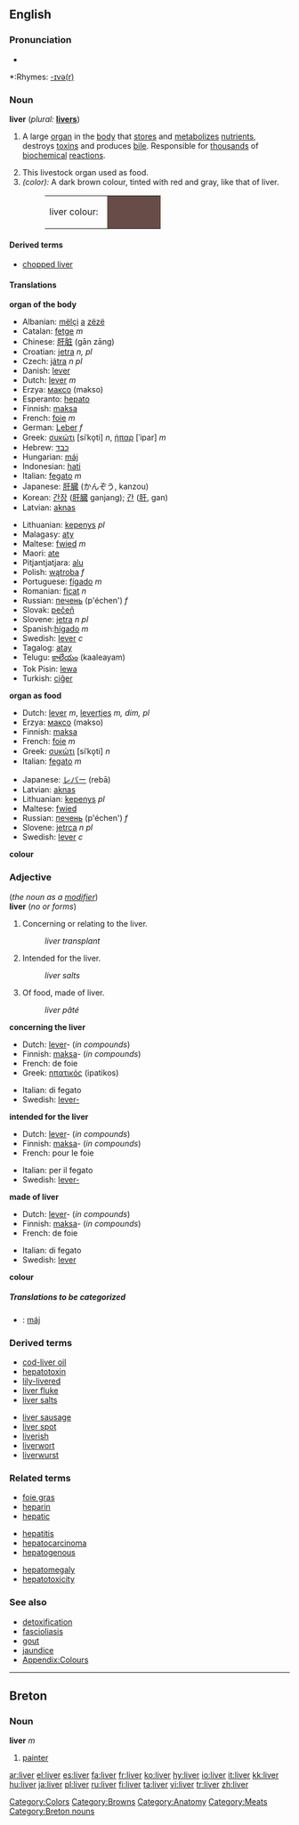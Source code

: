 {{wikipedia}}
==English==

===Pronunciation===
*{{audio|en-us-liver.ogg|Audio (US)}}

*:Rhymes: [[Rhymes:English:-ɪvə(r)|-ɪvə(r)]]

===Noun===
'''liver'''  (''plural:'' '''[[livers]]''')
# {{anatomy}} A large [[organ]] in the [[body]] that [[store]]s and [[metabolize]]s [[nutrient]]s, destroys [[toxins]] and produces [[bile]].  Responsible for [[thousand]]s of [[biochemical]] [[reaction]]s.
# This livestock organ used as food.
# ''(color):'' A dark brown colour, tinted with red and gray, like that of liver.
#:<table><tr><td>liver colour: &nbsp;</td><td bgcolor="#674C47" width="80">&nbsp; </td></tr></table>

====Derived terms====
*[[chopped liver]]

====Translations====
'''organ of the body'''
{{top}}
*Albanian: [[mëlçi]] [[a]] [[zëzë]]
*Catalan: [[fetge]] ''m''
*Chinese: [[肝脏]] (gān zāng)
*Croatian: [[jetra]] ''n, pl''
*Czech: [[játra]] ''n'' ''pl''
*Danish: [[lever]]
*Dutch: [[lever#Dutch|lever]] ''m''
*Erzya: [[максо]] (makso)
*Esperanto: [[hepato]]
*Finnish: [[maksa]]
*French: [[foie]] ''m''
*German: [[Leber]] ''f''
*Greek: [[συκώτι]] [siˈko̞ti] ''n'', [[ήπαρ]] [ˈipar] ''m''
*Hebrew: [[כבד]]
*Hungarian: [[máj]]
*Indonesian: [[hati]]
*Italian: [[fegato]] ''m''
*Japanese: [[肝臓]] (かんぞう, kanzou)
*Korean: [[간장]] ([[肝臓]] ganjang); [[간]] ([[肝]], gan)
*Latvian: [[aknas]] {{f}} {{p}}
{{mid}}
*Lithuanian: [[kepenys]] ''pl''
*Malagasy: [[aty]]
*Maltese: [[fwied]] ''m''
*Maori: [[ate]]
*Pitjantjatjara: [[alu]]
*Polish: [[wątroba]] ''f''
*Portuguese: [[fígado]] ''m''
*Romanian: [[ficat]] ''n''
*Russian: [[печень]] (p'échen') ''f''
*Slovak: [[pečeň]]
*Slovene: [[jetra]] ''n pl''
*Spanish:[[hígado]] ''m''
*Swedish: [[lever]] ''c''
*Tagalog: [[atay]]
*Telugu: [[కాలేయం]] (kaaleayam)
*Tok Pisin: [[lewa]]
*Turkish: [[ciĝer]]
{{bottom}}

'''organ as food'''
{{top}}
*Dutch: [[lever]] ''m'', [[levertjes]] ''m, dim, pl''
*Erzya: [[максо]] (makso)
*Finnish: [[maksa]]
*French: [[foie]] ''m''
*Greek: [[συκώτι]] [siˈko̞ti] ''n''
*Italian: [[fegato]] ''m''
{{mid}}
*Japanese: [[レバー]] (rebā)
*Latvian: [[aknas]] {{f}} {{p}}
*Lithuanian: [[kepenys]] ''pl''
*Maltese: [[fwied]] 
*Russian: [[печень]] (p'échen') ''f''
*Slovene: [[jetrca]] ''n pl''
*Swedish: [[lever]] ''c''
{{bottom}}

'''colour'''
{{top}}
{{mid}}
{{bottom}}

===Adjective===
(''the noun as a [[modifier]]'')<br>
'''liver''' (''no {{compar}} or {{superl}} forms'')

# Concerning or relating to the liver.
#:''liver transplant''
# Intended for the liver.
#:''liver salts''
# Of food, made of liver.
#:''liver pâté''

'''concerning the liver'''
{{top}}
*Dutch: [[lever]]- (''in compounds'')
*Finnish: [[maksa]]- (''in compounds'')
*French: de foie
*Greek: [[ηπατικός]] (ipatikos) {{m}}
{{mid}}
*Italian: di fegato
*Swedish: [[lever-]]
{{bottom}}

'''intended for the liver'''
{{top}}
*Dutch: [[lever]]- (''in compounds'')
*Finnish: [[maksa]]- (''in compounds'')
*French: pour le foie
{{mid}}
*Italian: per il fegato
*Swedish: [[lever-]]
{{bottom}}

'''made of liver'''
{{top}}
*Dutch: [[lever]]- (''in compounds'')
*Finnish: [[maksa]]- (''in compounds'')
*French: de foie
{{mid}}
*Italian: di fegato
*Swedish: [[lever]]
{{bottom}}

'''colour'''
{{top}}
{{mid}}
{{bottom}}

=====Translations to be categorized=====
{{checktrans}}
<!--Remove this section once all of the translations below have been moved into the tables above.-->
*{{ttbc|Hungarian}}: [[máj]]

===Derived terms===
{{top}}
*[[cod-liver oil]]
*[[hepatotoxin]]
*[[lily-livered]]
*[[liver fluke]]
*[[liver salts]]
{{mid}}
*[[liver sausage]]
*[[liver spot]]
*[[liverish]]
*[[liverwort]]
*[[liverwurst]]
{{bottom}}

===Related terms===
{{top3}}
*[[foie gras]]
*[[heparin]]
*[[hepatic]]
{{mid3}}
*[[hepatitis]]
*[[hepatocarcinoma]]
*[[hepatogenous]]
{{mid3}}
*[[hepatomegaly]]
*[[hepatotoxicity]]
{{bottom}}
===See also===
*[[detoxification]]
*[[fascioliasis]]
*[[gout]]
*[[jaundice]]
*[[Wiktionary_Appendix:Colours|Appendix:Colours]]

[[Category:Colors]]
[[Category:Browns]]
[[Category:Anatomy]]
[[Category:Meats]]

----

==Breton==
===Noun===
'''liver''' ''m''

# [[painter]]

[[Category:Breton nouns]]

[[ar:liver]]
[[el:liver]]
[[es:liver]]
[[fa:liver]]
[[fr:liver]]
[[ko:liver]]
[[hy:liver]]
[[io:liver]]
[[it:liver]]
[[kk:liver]]
[[hu:liver]]
[[ja:liver]]
[[pl:liver]]
[[ru:liver]]
[[fi:liver]]
[[ta:liver]]
[[vi:liver]]
[[tr:liver]]
[[zh:liver]]